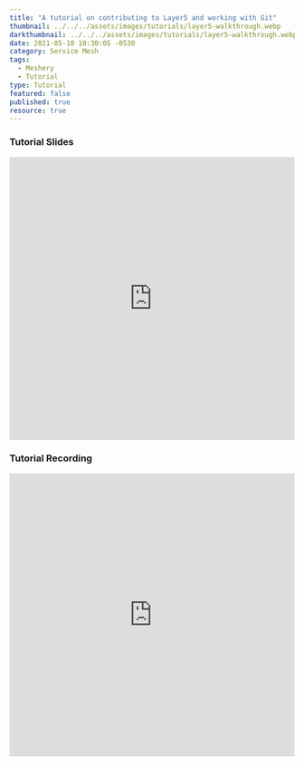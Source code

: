 ```yaml
---
title: "A tutorial on contributing to Layer5 and working with Git"
thumbnail: ../../../assets/images/tutorials/layer5-walkthrough.webp
darkthumbnail: ../../../assets/images/tutorials/layer5-walkthrough.webp
date: 2021-05-10 10:30:05 -0530
category: Service Mesh
tags:
  - Meshery
  - Tutorial
type: Tutorial
featured: false
published: true
resource: true
---
```



<ResourcesWrapper>
  <h3> Tutorial Slides </h3>
  <iframe
    src="https://docs.google.com/presentation/d/1UOlwFtZ-VJhW4RgQoSI_QOGUQ7OBG8NZDWrFUor7eyY/embed?start=false&loop=false&delayms=3000"
    loading="lazy"
    frameBorder="0"
    allowFullScreen
    width="100%"
    height="500"
  ></iframe>
  <h3> Tutorial Recording </h3>
  <iframe
    className="iframe"
    src="https://www.youtube.com/embed/O9UZO5g9BvI"
    loading="lazy"
    frameBorder="0"
    allow="accelerometer; autoplay; encrypted-media; gyroscope; picture-in-picture"
    allowFullScreen
    width="100%"
    height="500"
  ></iframe>
</ResourcesWrapper>
